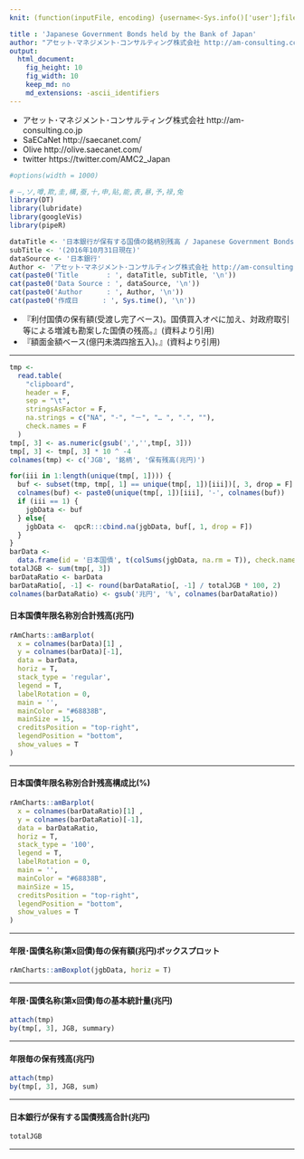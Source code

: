 ```yaml
---
knit: (function(inputFile, encoding) {username<-Sys.info()['user'];fileName<-'defaultPath.csv';pathToFile <-paste0('C:/Users/', username,'/Desktop/pathToCSV/');setwd(pathToFile);buf0<-read.csv(fileName,header = F,skip = 0,stringsAsFactor = F,check.names = F,fileEncoding = 'utf-8');timeStamp<-format(Sys.time(),'%Y%m%d%H%M%S');rmarkdown::render(inputFile, encoding = encoding, output_file = paste0('C:/Users/',username,buf0[2,1],'charts/','am-consulting.co.jp-JGBheldByBOJ.html')) })

title : 'Japanese Government Bonds held by the Bank of Japan'
author: "アセット･マネジメント･コンサルティング株式会社 http://am-consulting.co.jp"
output: 
  html_document:
    fig_height: 10
    fig_width: 10
    keep_md: no
    md_extensions: -ascii_identifiers 
---
```

<link href="http://knowledgevault.saecanet.com/components/rmarkdown-html.css" rel="stylesheet">
<style>
.main-container {
	max-width: 1000px;
	margin-left: auto;
	margin-right: auto;
}
table{
 white-space: nowrap;
}
</style>



- アセット･マネジメント･コンサルティング株式会社 http://am-consulting.co.jp
- SaECaNet http://saecanet.com/
- Olive http://olive.saecanet.com/
- twitter https://twitter.com/AMC2_Japan



```r
#options(width = 1000)
```

```r
# ―,ソ,噂,欺,圭,構,蚕,十,申,貼,能,表,暴,予,禄,兔
library(DT)
library(lubridate)
library(googleVis)
library(pipeR)
```

```r
dataTitle <- '日本銀行が保有する国債の銘柄別残高 / Japanese Government Bonds held by the Bank of Japan'
subTitle <- '(2016年10月31日現在)'
dataSource <- '日本銀行'
Author <- 'アセット･マネジメント･コンサルティング株式会社 http://am-consulting.co.jp'
cat(paste0('Title       : ', dataTitle, subTitle, '\n'))
cat(paste0('Data Source : ', dataSource, '\n'))
cat(paste0('Author      : ', Author, '\n'))
cat(paste0('作成日      : ', Sys.time(), '\n'))
```

- 『利付国債の保有額(受渡し完了ベース)。国債買入オペに加え、対政府取引等による増減も勘案した国債の残高。』(資料より引用)
- 『額面金額ベース(億円未満四捨五入)。』(資料より引用)

***

```r
tmp <-
  read.table(
    "clipboard",
    header = F,
    sep = "\t",
    stringsAsFactor = F,
    na.strings = c("NA", "-", "－", "… ", ".", ""),
    check.names = F
  )
tmp[, 3] <- as.numeric(gsub(',','',tmp[, 3]))
tmp[, 3] <- tmp[, 3] * 10 ^ -4
colnames(tmp) <- c('JGB', '銘柄', '保有残高(兆円)')
```

```r
for(iii in 1:length(unique(tmp[, 1]))) {
  buf <- subset(tmp, tmp[, 1] == unique(tmp[, 1])[iii])[, 3, drop = F]
  colnames(buf) <- paste0(unique(tmp[, 1])[iii], '-', colnames(buf))
  if (iii == 1) {
    jgbData <- buf
  } else{
    jgbData <-  qpcR:::cbind.na(jgbData, buf[, 1, drop = F])
  }
}
barData <-
  data.frame(id = '日本国債', t(colSums(jgbData, na.rm = T)), check.names = F)
totalJGB <- sum(tmp[, 3])
barDataRatio <- barData
barDataRatio[, -1] <- round(barDataRatio[, -1] / totalJGB * 100, 2)
colnames(barDataRatio) <- gsub('兆円', '%', colnames(barDataRatio))
```
<h4>日本国債年限名称別合計残高(兆円)</h4>
```r
rAmCharts::amBarplot(
  x = colnames(barData)[1] ,
  y = colnames(barData)[-1],
  data = barData,
  horiz = T,
  stack_type = 'regular',
  legend = T,
  labelRotation = 0,
  main = '',
  mainColor = "#68838B",
  mainSize = 15,
  creditsPosition = "top-right",
  legendPosition = "bottom",
  show_values = T
)
```
<hr>
<h4>日本国債年限名称別合計残高構成比(%)</h4>
```r
rAmCharts::amBarplot(
  x = colnames(barDataRatio)[1] ,
  y = colnames(barDataRatio)[-1],
  data = barDataRatio,
  horiz = T,
  stack_type = '100',
  legend = T,
  labelRotation = 0,
  main = '',
  mainColor = "#68838B",
  mainSize = 15,
  creditsPosition = "top-right",
  legendPosition = "bottom",
  show_values = T
)
```
<hr>
<h4>年限･国債名称(第x回債)毎の保有額(兆円)ボックスプロット</h4>
```r
rAmCharts::amBoxplot(jgbData, horiz = T)
```
<hr>
<h4>年限･国債名称(第x回債)毎の基本統計量(兆円)</h4>
```r
attach(tmp)
by(tmp[, 3], JGB, summary)
```
<hr>
<h4>年限毎の保有残高(兆円)</h4>
```r
attach(tmp)
by(tmp[, 3], JGB, sum)
```
<hr>
<h4>日本銀行が保有する国債残高合計(兆円)</h4>
```r
totalJGB
```

***

<script>
  (function(i,s,o,g,r,a,m){i['GoogleAnalyticsObject']=r;i[r]=i[r]||function(){
  (i[r].q=i[r].q||[]).push(arguments)},i[r].l=1*new Date();a=s.createElement(o),
  m=s.getElementsByTagName(o)[0];a.async=1;a.src=g;m.parentNode.insertBefore(a,m)
  })(window,document,'script','https://www.google-analytics.com/analytics.js','ga');

  ga('create', 'UA-3077339-5', 'auto');
  ga('send', 'pageview');

</script>